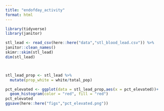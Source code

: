 ```yaml
---
title: "endofday_activity"
format: html
---
```


```r
library(tidyverse)
library(janitor)

stl_lead <- read_csv(here::here("data","stl_blood_lead.csv")) %>%
janitor::clean_names()
skimr::skim(stl_lead)
dim(stl_lead)



stl_lead_prop <- stl_lead %>% 
  mutate(prop_white = white/total_pop)

```

```r


pct_elevated <- ggplot(data = stl_lead_prop,aes(x = pct_elevated))+
  geom_histogram(color = "red", fill = "red")
pct_elevated
ggsave(here::here("figs","pct_elevated.png"))

```


